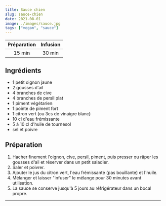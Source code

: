 ```yaml
---
title: Sauce chien
slug: sauce-chien
date: 2021-08-01
image: ./images/sauce.jpg
tags: ["vegan", "sauce"]
---
```


| Préparation | Infusion |
| :-: | :-: |
| 15 min | 30 min |

## Ingrédients

- <ListItem>1 petit oignon jaune</ListItem>
- <ListItem>2 gousses d'ail</ListItem>
- <ListItem>4 branches de cive</ListItem>
- <ListItem>4 branches de persil plat</ListItem>
- <ListItem>1 piment végétarien</ListItem>
- <ListItem>1 pointe de piment fort</ListItem>
- <ListItem>1 citron vert (ou 3cs de vinaigre blanc)</ListItem>
- <ListItem>10 cl d'eau frémissante</ListItem>
- <ListItem>5 à 10 cl d'huile de tournesol</ListItem>
- <ListItem>sel et poivre</ListItem>

## Préparation

1. Hacher finement l'oignon, cive, persil, piment, puis presser ou râper les gousses d'ail et réserver dans un petit saladier.
2. Saler et poivrer.
3. Ajouter le jus du citron vert, l'eau frémissante (pas bouillante) et l'huile.
4. Mélanger et laisser "infuser" le mélange pour 30 minutes avant utilisation.
5. La sauce se conserve jusqu'à 5 jours au réfrigérateur dans un bocal propre.

---
